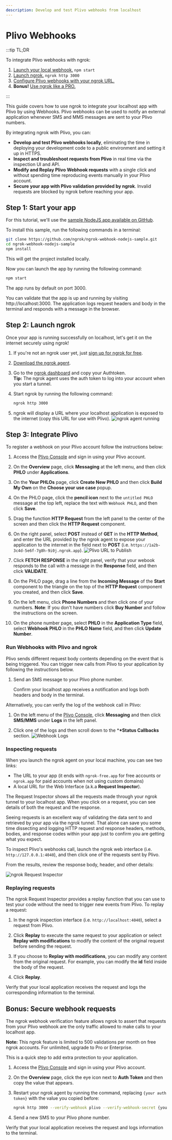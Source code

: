 ```yaml
---
description: Develop and test Plivo webhooks from localhost
---
```


# Plivo Webhooks

:::tip TL;DR

To integrate Plivo webhooks with ngrok:

1. [Launch your local webhook.](#start-your-app) `npm start`
1. [Launch ngrok.](#start-ngrok) `ngrok http 3000`
1. [Configure Plivo webhooks with your ngrok URL.](#setup-webhook)
1. **Bonus!** [Use ngrok like a PRO.](#security)

:::

This guide covers how to use ngrok to integrate your localhost app with Plivo by using Webhooks.
Plivo webhooks can be used to notify an external application whenever SMS and MMS messages are sent to your Plivo numbers.

By integrating ngrok with Plivo, you can:

- **Develop and test Plivo webhooks locally**, eliminating the time in deploying your development code to a public environment and setting it up in HTTPS.
- **Inspect and troubleshoot requests from Plivo** in real time via the inspection UI and API.
- **Modify and Replay Plivo Webhook requests** with a single click and without spending time reproducing events manually in your Plivo account.
- **Secure your app with Plivo validation provided by ngrok**. Invalid requests are blocked by ngrok before reaching your app.

## **Step 1**: Start your app

For this tutorial, we'll use the [sample NodeJS app available on GitHub](https://github.com/ngrok/ngrok-webhook-nodejs-sample).

To install this sample, run the following commands in a terminal:

```bash
git clone https://github.com/ngrok/ngrok-webhook-nodejs-sample.git
cd ngrok-webhook-nodejs-sample
npm install
```

This will get the project installed locally.

Now you can launch the app by running the following command:

```bash
npm start
```

The app runs by default on port 3000.

You can validate that the app is up and running by visiting http://localhost:3000. The application logs request headers and body in the terminal and responds with a message in the browser.

## **Step 2**: Launch ngrok

Once your app is running successfully on localhost, let's get it on the internet securely using ngrok!

1. If you're not an ngrok user yet, just [sign up for ngrok for free](https://ngrok.com/signup).

1. [Download the ngrok agent](https://download.ngrok.com).

1. Go to the [ngrok dashboard](https://dashboard.ngrok.com) and copy your Authtoken. <br />
   **Tip:** The ngrok agent uses the auth token to log into your account when you start a tunnel.
1. Start ngrok by running the following command:

   ```bash
   ngrok http 3000
   ```

1. ngrok will display a URL where your localhost application is exposed to the internet (copy this URL for use with Plivo).
   ![ngrok agent running](/img/integrations/launch_ngrok_tunnel.png)

## **Step 3**: Integrate Plivo

To register a webhook on your Plivo account follow the instructions below:

1. Access the [Plivo Console](https://console.plivo.com/) and sign in using your Plivo account.

1. On the **Overview** page, click **Messaging** at the left menu, and then click **PHLO** under **Applications**.

1. On the **Your PHLOs** page, click **Create New PHLO** and then click **Build My Own** on the **Choose your use case** popup.

1. On the PHLO page, click the **pencil icon** next to the `untitled PHLO` message at the top left, replace the text with `Webhook PHLO`, and then click **Save**.

1. Drag the function **HTTP Request** from the left panel to the center of the screen and then click the **HTTP Request** component.

1. On the right panel, select **POST** instead of **GET** in the **HTTP Method**, and enter the URL provided by the ngrok agent to expose your application to the internet in the field next to **POST** (i.e. `https://1a2b-3c4d-5e6f-7g8h-9i0j.ngrok.app`).
   ![Plivo URL to Publish](img/ngrok_url_configuration_plivo.png)

1. Click **FETCH RESPONSE** in the right panel, verify that your webook responds to the call with a message in the **Response** field, and then click **VALIDATE**.

1. On the PHLO page, drag a line from the **Incoming Message** of the **Start** component to the triangle on the top of the **HTTP Request** component you created, and then click **Save**.

1. On the left menu, click **Phone Numbers** and then click one of your numbers.
   **Note**: If you don't have numbers click **Buy Number** and follow the instructions on the screen.

1. On the phone number page, select **PHLO** in the **Application Type** field, select **Webhook PHLO** in the **PHLO Name** field, and then click **Update Number**.

### Run Webhooks with Plivo and ngrok

Plivo sends different request body contents depending on the event that is being triggered.
You can trigger new calls from Plivo to your application by following the instructions below.

1. Send an SMS message to your Plivo phone number.

   Confirm your localhost app receives a notification and logs both headers and body in the terminal.

Alternatively, you can verify the log of the webhook call in Plivo:

1. On the left menu of the [Plivo Console](https://console.plivo.com/), click **Messaging** and then click **SMS/MMS** under **Logs** in the left panel.

1. Click one of the logs and then scroll down to the \***\*Status Callbacks** section.
   ![Webhook Logs](img/ngrok_logs_plivo.png)

### Inspecting requests

When you launch the ngrok agent on your local machine, you can see two links:

- The URL to your app (it ends with `ngrok-free.app` for free accounts or `ngrok.app` for paid accounts when not using custom domains)
- A local URL for the Web Interface (a.k.a **Request Inspector**).

The Request Inspector shows all the requests made through your ngrok tunnel to your localhost app. When you click on a request, you can see details of both the request and the response.

Seeing requests is an excellent way of validating the data sent to and retrieved by your app via the ngrok tunnel. That alone can save you some time dissecting and logging HTTP request and response headers, methods, bodies, and response codes within your app just to confirm you are getting what you expect.

To inspect Plivo's webhooks call, launch the ngrok web interface (i.e. `http://127.0.0.1:4040`), and then click one of the requests sent by Plivo.

From the results, review the response body, header, and other details:

![ngrok Request Inspector](img/ngrok_introspection_plivo_webhooks.png)

### Replaying requests

The ngrok Request Inspector provides a replay function that you can use to test your code without the need to trigger new events from Plivo. To replay a request:

1. In the ngrok inspection interface (i.e. `http://localhost:4040`), select a request from Plivo.

1. Click **Replay** to execute the same request to your application or select **Replay with modifications** to modify the content of the original request before sending the request.

1. If you choose to **Replay with modifications**, you can modify any content from the original request. For example, you can modify the **id** field inside the body of the request.

1. Click **Replay**.

Verify that your local application receives the request and logs the corresponding information to the terminal.

## **Bonus**: Secure webhook requests

The ngrok webhook verification feature allows ngrok to assert that requests from your Plivo webhook are the only traffic allowed to make calls to your localhost app.

**Note:** This ngrok feature is limited to 500 validations per month on free ngrok accounts. For unlimited, upgrade to Pro or Enterprise.

This is a quick step to add extra protection to your application.

1. Access the [Plivo Console](https://console.plivo.com/) and sign in using your Plivo account.

1. On the **Overview** page, click the eye icon next to **Auth Token** and then copy the value that appears.

1. Restart your ngrok agent by running the command, replacing `{your auth token}` with the value you copied before:

   ```bash
   ngrok http 3000 --verify-webhook plivo --verify-webhook-secret {your auth token}
   ```

1. Send a new SMS to your Plivo phone number.

Verify that your local application receives the request and logs information to the terminal.
